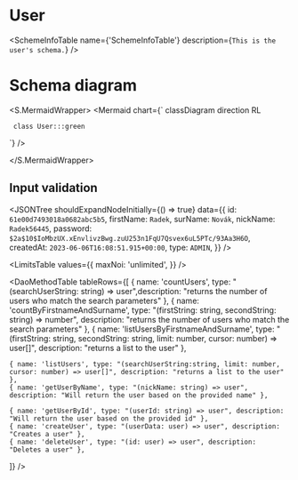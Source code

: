 

<Meta title="ApplicationModel/PrismaSchemes/User" />

# User

<SchemeInfoTable
  name={'SchemeInfoTable'}
  description={`This is the user's schema.`}
/>

# Schema diagram

<S.MermaidWrapper>
<Mermaid
  chart={`
     classDiagram
     direction RL

     class User:::green

`}
/>

</S.MermaidWrapper>

## Input validation

<JSONTree
  shouldExpandNodeInitially={() => true}
  data={{
    id: `61e00d7493018a0682abc5b5`,
    firstName: `Radek`,
    surName: `Novák`,
    nickName: `Radek56445`,
    password: `$2a$10$IoMbzUX.xEnvlivzBwg.zuU253n1FqU7Qsvex6uL5PTc/93Aa3H6O`,
    createdAt: `2023-06-06T16:08:51.915+00:00`,
    type: `ADMIN`,
  }}
/>

<LimitsTable
  values={{
    maxNoi: 'unlimited',
  }}
/>

<DaoMethodTable
  tableRows={[
    { name: 'countUsers', type: "(searchUserString: string) => user",description: "returns the number of users who match the search parameters" },
    { name: 'countByFirstnameAndSurname', type: "(firstString: string, secondString: string) => number", description: "returns the number of users who match the search parameters" },
    { name: 'listUsersByFirstnameAndSurname', type: "(firstString: string,  secondString: string,  limit: number,  cursor: number) => user[]", description: "returns a list to the user" },

    { name: 'listUsers', type: "(searchUserString:string, limit: number, cursor: number) => user[]", description: "returns a list to the user" },
    { name: 'getUserByName', type: "(nickName: string) => user", description: "Will return the user based on the provided name" },

    { name: 'getUserById', type: "(userId: string) => user", description: "Will return the user based on the provided id" },
    { name: 'createUser', type: "(userData: user) => user", description: "Creates a user" },
    { name: 'deleteUser', type: "(id: user) => user", description: "Deletes a user" },

]}
/>

